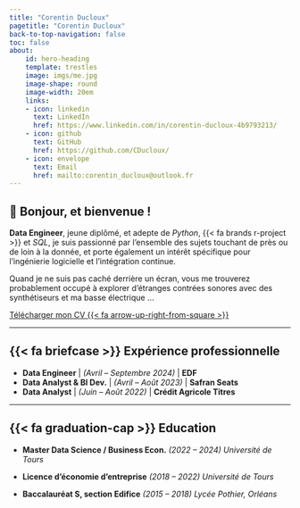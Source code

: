 ```yaml
---
title: "Corentin Ducloux"
pagetitle: "Corentin Ducloux"
back-to-top-navigation: false
toc: false
about:
    id: hero-heading
    template: trestles
    image: imgs/me.jpg
    image-shape: round
    image-width: 20em
    links:
    - icon: linkedin
      text: LinkedIn
      href: https://www.linkedin.com/in/corentin-ducloux-4b9793213/
    - icon: github
      text: GitHub
      href: https://github.com/CDucloux/
    - icon: envelope
      text: Email
      href: mailto:corentin_ducloux@outlook.fr
---
```


## [👋]{.wave} Bonjour, et bienvenue !

**Data Engineer**, jeune diplômé, et adepte de *Python*, {{< fa brands r-project >}} et *SQL*, je suis passionné par l'ensemble des sujets touchant de près ou de loin à la donnée, et porte également un intérêt spécifique pour l'ingénierie logicielle et l'intégration continue. 

Quand je ne suis pas caché derrière un écran, vous me trouverez probablement occupé à explorer d'étranges contrées sonores avec des synthétiseurs et ma basse électrique ...

[Télécharger mon CV  {{< fa arrow-up-right-from-square >}}](assets/CV.pdf){.btn .btn-outline-primary .btn role="button" .center}

***

## {{< fa briefcase >}} Expérience professionnelle

- [**Data Engineer**]{class="shiny-color"} [|]{class="toggle-invisibility"} *(Avril -- Septembre 2024)*  [ | **EDF**]{class="company"}
- [**Data Analyst & BI Dev.**]{class="shiny-color"} [|]{class="toggle-invisibility"} *(Avril -- Août 2023)* [ | **Safran Seats**]{class="company"}
- [**Data Analyst**]{class="shiny-color"} [|]{class="toggle-invisibility"} *(Juin -- Août 2022)* [ | **Crédit Agricole Titres**]{class="company"}

***

## {{< fa graduation-cap >}} Education

- **Master Data Science / Business Econ.** [*(2022 -- 2024)*]{class="education-dates"} [*Université de Tours*]{class="education-location"}

- **Licence d'économie d'entreprise** [*(2018 -- 2022)*]{class="education-dates"} [*Université de Tours*]{class="education-location"}

- **Baccalauréat S, section Edifice** [*(2015 -- 2018)*]{class="education-dates"} [*Lycée Pothier, Orléans*]{class="education-location"}